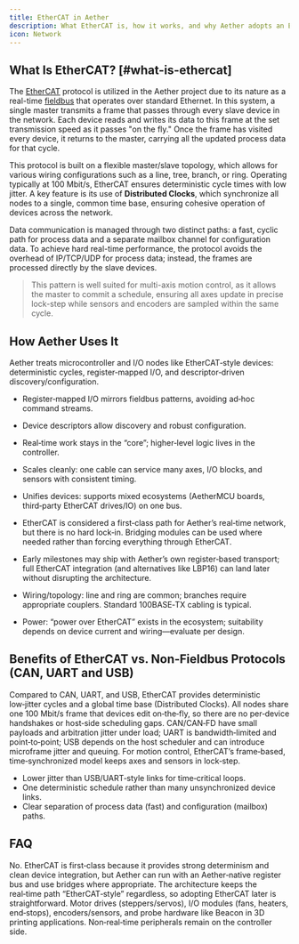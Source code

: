 ```yaml
---
title: EtherCAT in Aether
description: What EtherCAT is, how it works, and why Aether adopts an EtherCAT‑style model for deterministic motion control.
icon: Network
---
```


## What Is EtherCAT? [#what-is-ethercat]

The [EtherCAT](https'://en.wikipedia.org/wiki/EtherCAT') protocol is utilized in the Aether project due to its nature as a real-time [fieldbus](https'://en.wikipedia.org/wiki/Fieldbus') that operates over standard Ethernet. In this system, a single master transmits a frame that passes through every slave device in the network. Each device reads and writes its data to this frame at the set transmission speed as it passes "on the fly." Once the frame has visited every device, it returns to the master, carrying all the updated process data for that cycle.

This protocol is built on a flexible master/slave topology, which allows for various wiring configurations such as a line, tree, branch, or ring. Operating typically at 100 Mbit/s, EtherCAT ensures deterministic cycle times with low jitter. A key feature is its use of **Distributed Clocks**, which synchronize all nodes to a single, common time base, ensuring cohesive operation of devices across the network.

Data communication is managed through two distinct paths: a fast, cyclic path for process data and a separate mailbox channel for configuration data. To achieve hard real-time performance, the protocol avoids the overhead of IP/TCP/UDP for process data; instead, the frames are processed directly by the slave devices.

> This pattern is well suited for multi-axis motion control, as it allows the master to commit a schedule, ensuring all axes update in precise lock-step while sensors and encoders are sampled within the same cycle.

## How Aether Uses It

Aether treats microcontroller and I/O nodes like EtherCAT‑style devices: deterministic cycles, register‑mapped I/O, and descriptor‑driven discovery/configuration.

- Register‑mapped I/O mirrors fieldbus patterns, avoiding ad‑hoc command streams.
- Device descriptors allow discovery and robust configuration.
- Real‑time work stays in the “core”; higher‑level logic lives in the controller.
- Scales cleanly: one cable can service many axes, I/O blocks, and sensors with consistent timing.
- Unifies devices: supports mixed ecosystems (AetherMCU boards, third‑party EtherCAT drives/IO) on one bus.

- EtherCAT is considered a first‑class path for Aether’s real‑time network, but there is no hard lock‑in. Bridging modules can be used where needed rather than forcing everything through EtherCAT.
- Early milestones may ship with Aether’s own register‑based transport; full EtherCAT integration (and alternatives like LBP16) can land later without disrupting the architecture.

- Wiring/topology: line and ring are common; branches require appropriate couplers. Standard 100BASE‑TX cabling is typical.
- Power: “power over EtherCAT” exists in the ecosystem; suitability depends on device current and wiring—evaluate per design.

## Benefits of EtherCAT vs. Non‑Fieldbus Protocols (CAN, UART and USB)

Compared to CAN, UART, and USB, EtherCAT provides deterministic low‑jitter cycles and a global time base (Distributed Clocks). All nodes share one 100 Mbit/s frame that devices edit on‑the‑fly, so there are no per‑device handshakes or host‑side scheduling gaps. CAN/CAN‑FD have small payloads and arbitration jitter under load; UART is bandwidth‑limited and point‑to‑point; USB depends on the host scheduler and can introduce microframe jitter and queuing. For motion control, EtherCAT’s frame‑based, time‑synchronized model keeps axes and sensors in lock‑step.

- Lower jitter than USB/UART‑style links for time‑critical loops.
- One deterministic schedule rather than many unsynchronized device links.
- Clear separation of process data (fast) and configuration (mailbox) paths.

## FAQ

<Accordions>
  <Accordion title="Does Aether require EtherCAT?">
  No. EtherCAT is first‑class because it provides strong determinism and clean device integration, but Aether can run with an Aether‑native register bus and use bridges where appropriate. The architecture keeps the real‑time path “EtherCAT‑style” regardless, so adopting EtherCAT later is straightforward.
</Accordion>

<Accordions>
  <Accordion title="What devices go on EtherCAT?">
  Motor drives (steppers/servos), I/O modules (fans, heaters, end‑stops), encoders/sensors, and probe hardware like Beacon in 3D printing applications. Non‑real‑time peripherals remain on the controller side.
</Accordion>
